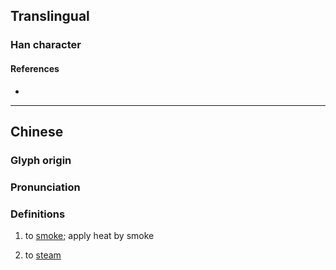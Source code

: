 {{character info}}
==Translingual==

===Han character===
{{Han char|rn=86|rad=火|as=18|sn=22|four=95036|canj=FLII|ids=⿰火蟲}}

====References====
* {{Han ref|kx=0687.340|dkj=19615|dj=1099.190|hdz=32249.080|uh=721E|ud=29214|bh=F6EC|bd=63212}}

----

==Chinese==
{{zh-forms|s=烛|alt=蟲}}

===Glyph origin===
{{Han etym}}

===Pronunciation===
{{zh-pron
|m=chóng,tóng
|m-s=
|dg=
|c=cung4,tung4
|c-t=
|g=
|h=pfs=
|j=
|mb=
|md=
|mn=
|mn-t=
|w=
|x=
|mc=y
|oc=y
|cat=a
}}

===Definitions===
{{head|zh|Han character}}

# {{zh-div|爞}} to [[smoke]]; apply heat by smoke
# {{zh-div|爞}} to [[steam]]
